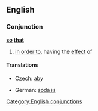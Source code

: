 ==English==

===Conjunction===
'''[[so]] [[that]]'''

# [[in order to]], having the [[effect]] of

====Translations====
{{trans-top|in order to}}
*Czech: [[aby]]
{{trans-mid}}
*German: [[sodass]]
{{trans-bottom}}

[[Category:English conjunctions]]